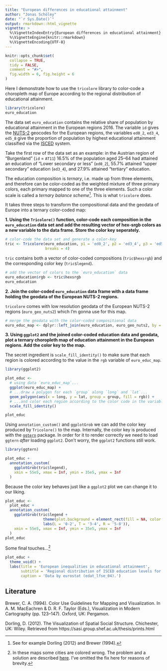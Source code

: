 ```yaml
---
title: "European differences in educational attainment"
author: "Jonas Schöley"
date: "`r Sys.Date()`"
output: rmarkdown::html_vignette
vignette: >
  %\VignetteIndexEntry{European differences in educational attainment}
  %\VignetteEngine{knitr::rmarkdown}
  %\VignetteEncoding{UTF-8}
---
```


```r
knitr::opts_chunk$set(
  collapse = TRUE,
  tidy = FALSE,
  comment = "#>",
  fig.width = 6, fig.height = 6
)
```

Here I demonstrate how to use the `tricolore` library to color-code a choropleth map of Europe according to the regional distribution of educational attainment.

```r
library(tricolore)
euro_education
```

The data set `euro_education` contains the relative share of population by educational attainment in the European regions 2016. The variable `id` gives the [NUTS-2](https://en.wikipedia.org/wiki/Nomenclature_of_Territorial_Units_for_Statistics) geocodes for the European regions, the variables `ed0_2`, `ed3_4`, `ed5_8` give the proportion of population by highest educational attainment classified via the [ISCED](https://en.wikipedia.org/wiki/International_Standard_Classification_of_Education) system.

Take the first row of the data set as an example: in the Austrian region of "Burgenland" (`id` = `AT11`) 16.5% of the population aged 25--64 had attained an education of "Lower secondary or less" (`ed0_2`), 55.7% attained "upper secondary" education (`ed3_4`), and 27.9% attained "tertiary" education.

The education composition is *ternary*, i.e. made up from three elements, and therefore can be color-coded as the weighted mixture of three primary colors, each primary mapped to one of the three elements. Such a color scale is called a *ternary balance scheme*^[See for example Dorling (2012) and Brewer (1994).]. This is what `tricolore` does.

It takes three steps to transform the compositional data and the geodata of Europe into a ternary color-coded map:

**1. Using the `Tricolore()` function, color-code each composition in the `euro_education` data set and add the resulting vector of hex-srgb colors as a new variable to the data frame. Store the color key seperately.**

```r
# color-code the data set and generate a color-key
tric <- Tricolore(euro_education, p1 = 'ed0_2', p2 = 'ed3_4', p3 = 'ed5_8',
                  breaks = 4)
```

`tric` contains both a vector of color-coded compositions (`tric$hexsrgb`) and the corresponding color key (`tric$legend`).

```r
# add the vector of colors to the `euro_education` data
euro_education$rgb <- tric$hexsrgb
euro_education
```

**2. Join the color-coded `euro_education` data frame with a data frame holding the geodata of the European NUTS-2 regions.**

`tricolore` comes with low resolution geodata of the European NUTS-2 regions (`euro_geo_nuts2`) which I'm gonna use for this map.

```r
# merge the geodata with the color-coded compositional data
euro_educ_map <- dplyr::left_join(euro_education, euro_geo_nuts2, by = 'id')
```

**3. Using `ggplot2` and the joined color-coded education data and geodata, plot a ternary choropleth map of education attainment in the European regions. Add the color key to the map.**

The secret ingredient is `scale_fill_identity()` to make sure that each region is colored according to the value in the `rgb` variable of `euro_educ_map`.

```r
library(ggplot2)

plot_educ <-
  # using data `euro_educ_map`...
  ggplot(euro_educ_map) +
  # ...draw a polygon for each `group` along `long` and `lat`...
  geom_polygon(aes(x = long, y = lat, group = group, fill = rgb)) +
  # ...and color each region according to the color code in the variable `rgb`
  scale_fill_identity()

plot_educ 
```

Using `annotation_custom()` and `ggplotGrob` we can add the color key produced by `Tricolore()` to the map. Internally, the color key is produced with the [`ggtern`](http://www.ggtern.com/) package. In order for it to render correctly we need to load `ggtern` *after* loading `ggplot2`. Don't worry, the `ggplot2` functions still work.

```r
library(ggtern)

plot_educ +
  annotation_custom(
    ggplotGrob(tric$legend),
    xmin = 55e5, xmax = Inf, ymin = 35e5, ymax = Inf
  )
```

Because the color key behaves just like a `ggplot2` plot we can change it to our liking.

```r
plot_educ <-
  plot_educ +
  annotation_custom(
    ggplotGrob(tric$legend +
                 theme(plot.background = element_rect(fill = NA, color = NA)) +
                 labs(L = '0-2', T = '3-4', R = '5-8')),
    xmin = 55e5, xmax = Inf, ymin = 35e5, ymax = Inf
  )
plot_educ
```

Some final touches...^[In these maps some cities are colored wrong. The problem and a solution are described [here](https://stackoverflow.com/questions/21748852/choropleth-map-in-ggplot-with-polygons-that-have-holes/32186989#32186989). I've omitted the fix here for reasons of brevity.]

```r
plot_educ +
  theme_void() +
  labs(title = 'European inequalities in educational attainment',
       subtitle = 'Regional distribution of ISCED education levels for people aged 25-64 in 2016.',
       caption = 'Data by eurostat (edat_lfse_04).')
```

Literature
----------

Brewer, C. A. (1994). Color Use Guidelines for Mapping and Visualization. In A. M. MacEachren & D. R. F. Taylor (Eds.), Visualization in Modern Cartography (pp. 123–147). Oxford, UK: Pergamon.

Dorling, D. (2012). The Visualization of Spatial Social Structure. Chichester, UK: Wiley. Retrieved from https://sasi.group.shef.ac.uk/thesis/prints.html
